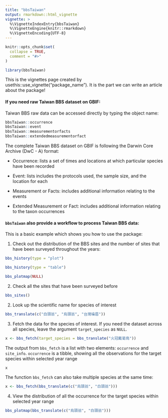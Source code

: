 ```yaml
---
title: "bbsTaiwan"
output: rmarkdown::html_vignette
vignette: >
  %\VignetteIndexEntry{bbsTaiwan}
  %\VignetteEngine{knitr::rmarkdown}
  %\VignetteEncoding{UTF-8}
---
```


```r
knitr::opts_chunk$set(
  collapse = TRUE,
  comment = "#>"
)
```

```r
library(bbsTaiwan)
```

This is the vignettes page created by usethis::use_vignette("package_name"). It is the part we can write an article about the package!

#### If you need raw Taiwan BBS dataset on GBIF:

Taiwan BBS raw data can be accessed directly by typing the object name:

```r
bbsTaiwan::occurrence
bbsTaiwan::event
bbsTaiwan::measurementorfacts
bbsTaiwan::extendedmeasurementorfact
```

The complete Taiwan BBS dataset on GBIF is following the Darwin Core Archive (DwC - A) format:

-   Occurrence: lists a set of times and locations at which particular species have been recorded

-   Event: lists includes the protocols used, the sample size, and the location for each

-   Measurement or Facts: includes additional information relating to the events

-   Extended Measurement or Fact: includes additional information relating to the taxon occurrences

#### `bbsTaiwan` also provide a workflow to process Taiwan BBS data:

This is a basic example which shows you how to use the package:

1.  Check out the distribution of the BBS sites and the number of sites that have been surveyed throughout the years:

```r
bbs_history(type = "plot")
```

```r
bbs_history(type = "table")
```

```r
bbs_plotmap(NULL)
```

2.  Check all the sites that have been surveyed before

```r
bbs_sites()
```

2.  Look up the scientific name for species of interest

```r
bbs_translate(c("白頭翁", "烏頭翁", "台灣噪眉"))
```

3.  Fetch the data for the species of interest. If you need the dataset across all species, leave the argument `target_species` as `NULL`.

```r
x <- bbs_fetch(target_species = bbs_translate("火冠戴菊鳥"))
```

The output from `bbs_fetch` is a list with two elements: `occurrence` and `site_info`. `occurrence` is a tibble, showing all the observations for the target species within selected year range

```r
x
```

The function `bbs_fetch` can also take multiple species at the same time:

```r
x <- bbs_fetch(bbs_translate(c("烏頭翁", "白頭翁")))
```

4.  View the distribution of all the occurrence for the target species within selected year range

```r
bbs_plotmap(bbs_translate(c("烏頭翁", "白頭翁")))
```
